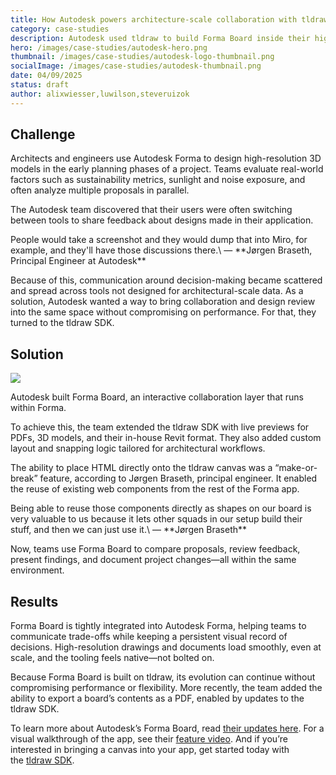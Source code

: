 ```yaml
---
title: How Autodesk powers architecture-scale collaboration with tldraw’s SDK
category: case-studies
description: Autodesk used tldraw to build Forma Board inside their high-performance cloud design tool.
hero: /images/case-studies/autodesk-hero.png
thumbnail: /images/case-studies/autodesk-logo-thumbnail.png
socialImage: /images/case-studies/autodesk-thumbnail.png
date: 04/09/2025
status: draft
author: alixwiesser,luwilson,steveruizok
---
```


## Challenge

Architects and engineers use Autodesk Forma to design high-resolution 3D models in the early planning phases of a project. Teams evaluate real-world factors such as sustainability metrics, sunlight and noise exposure, and often analyze multiple proposals in parallel.

The Autodesk team discovered that their users were often switching between tools to share feedback about designs made in their application.

<Callout type="quote">
People would take a screenshot and they would dump that into Miro, for example, and they'll have those discussions there.\
— **Jørgen Braseth, Principal Engineer at Autodesk**

</Callout>

Because of this, communication around decision-making became scattered and spread across tools not designed for architectural-scale data. As a solution, Autodesk wanted a way to bring collaboration and design review into the same space without compromising on performance. For that, they turned to the tldraw SDK.

## Solution

<Image src="/images/case-studies/Autodesk-content.png" />

Autodesk built Forma Board, an interactive collaboration layer that runs within Forma.

To achieve this, the team extended the tldraw SDK with live previews for PDFs, 3D models, and their in-house Revit format. They also added custom layout and snapping logic tailored for architectural workflows.

The ability to place HTML directly onto the tldraw canvas was a “make-or-break” feature, according to Jørgen Braseth, principal engineer. It enabled the reuse of existing web components from the rest of the Forma app.

<Callout type="quote">
Being able to reuse those components directly as shapes on our board is very valuable to us because it lets other squads in our setup build their stuff, and then we can just use it.\
— **Jørgen Braseth**

</Callout>

Now, teams use Forma Board to compare proposals, review feedback, present findings, and document project changes—all within the same environment.

## Results

Forma Board is tightly integrated into Autodesk Forma, helping teams to communicate trade-offs while keeping a persistent visual record of decisions. High-resolution drawings and documents load smoothly, even at scale, and the tooling feels native—not bolted on.

Because Forma Board is built on tldraw, its evolution can continue without compromising performance or flexibility. More recently, the team added the ability to export a board’s contents as a PDF, enabled by updates to the tldraw SDK.

To learn more about Autodesk’s Forma Board, read [their updates here](https://www.autodesk.com/products/forma/overview?term=1-YEAR&tab=subscription). For a visual walkthrough of the app, see their [feature video](https://www.youtube.com/watch?v=2NwAyglw6qQ). And if you’re interested in bringing a canvas into your app, get started today with the [tldraw SDK](http://tldraw.dev/).

<YouTube src="https://www.youtube.com/watch?v=2NwAyglw6qQ" />
